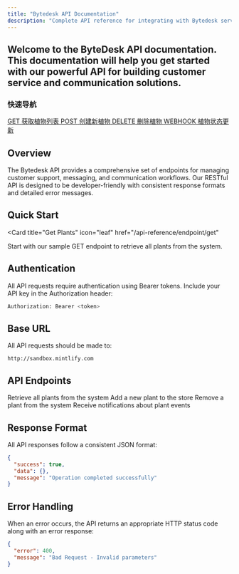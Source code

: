```yaml
---
title: "Bytedesk API Documentation"
description: "Complete API reference for integrating with Bytedesk services"
---
```


## Welcome to the ByteDesk API documentation. This documentation will help you get started with our powerful API for building customer service and communication solutions.

<div style={{ 
  background: '#f8fafc', 
  border: '1px solid #e2e8f0', 
  borderRadius: '8px', 
  padding: '20px', 
  marginBottom: '32px' 
}}>
  <h3 style={{ margin: '0 0 16px 0', color: '#374151', fontSize: '16px' }}>快速导航</h3>
  <div style={{ display: 'grid', gridTemplateColumns: 'repeat(auto-fit, minmax(200px, 1fr))', gap: '12px' }}>
    <a href="/api-reference/endpoint/get" style={{ 
      display: 'flex', 
      alignItems: 'center', 
      gap: '8px', 
      padding: '8px 12px', 
      background: 'white', 
      border: '1px solid #e2e8f0', 
      borderRadius: '6px', 
      textDecoration: 'none', 
      color: '#374151',
      transition: 'all 0.2s'
    }}>
      <Badge variant="success">GET</Badge>
      <span>获取植物列表</span>
    </a>
    <a href="/api-reference/endpoint/create" style={{ 
      display: 'flex', 
      alignItems: 'center', 
      gap: '8px', 
      padding: '8px 12px', 
      background: 'white', 
      border: '1px solid #e2e8f0', 
      borderRadius: '6px', 
      textDecoration: 'none', 
      color: '#374151',
      transition: 'all 0.2s'
    }}>
      <Badge variant="warning">POST</Badge>
      <span>创建新植物</span>
    </a>
    <a href="/api-reference/endpoint/delete" style={{ 
      display: 'flex', 
      alignItems: 'center', 
      gap: '8px', 
      padding: '8px 12px', 
      background: 'white', 
      border: '1px solid #e2e8f0', 
      borderRadius: '6px', 
      textDecoration: 'none', 
      color: '#374151',
      transition: 'all 0.2s'
    }}>
      <Badge variant="danger">DELETE</Badge>
      <span>删除植物</span>
    </a>
    <a href="/api-reference/endpoint/webhook" style={{ 
      display: 'flex', 
      alignItems: 'center', 
      gap: '8px', 
      padding: '8px 12px', 
      background: 'white', 
      border: '1px solid #e2e8f0', 
      borderRadius: '6px', 
      textDecoration: 'none', 
      color: '#374151',
      transition: 'all 0.2s'
    }}>
      <Badge variant="secondary">WEBHOOK</Badge>
      <span>植物状态更新</span>
    </a>
  </div>
</div>

## Overview

The Bytedesk API provides a comprehensive set of endpoints for managing customer support, messaging, and communication workflows. Our RESTful API is designed to be developer-friendly with consistent response formats and detailed error messages.

## Quick Start

<Card
  title="Get Plants"
  icon="leaf"
  href="/api-reference/endpoint/get"
>
  Start with our sample GET endpoint to retrieve all plants from the system.
</Card>

## Authentication

All API requests require authentication using Bearer tokens. Include your API key in the Authorization header:

```bash
Authorization: Bearer <token>
```

## Base URL

All API requests should be made to:

```
http://sandbox.mintlify.com
```

## API Endpoints

<CardGroup cols={2}>
  <Card
    title="Get Plants"
    icon="leaf"
    href="/api-reference/endpoint/get"
  >
    Retrieve all plants from the system
  </Card>
  <Card
    title="Create Plant"
    icon="plus"
    href="/api-reference/endpoint/create"
  >
    Add a new plant to the store
  </Card>
  <Card
    title="Delete Plant"
    icon="trash"
    href="/api-reference/endpoint/delete"
  >
    Remove a plant from the system
  </Card>
  <Card
    title="Plant Webhook"
    icon="webhook"
    href="/api-reference/endpoint/webhook"
  >
    Receive notifications about plant events
  </Card>
</CardGroup>

## Response Format

All API responses follow a consistent JSON format:

```json
{
  "success": true,
  "data": {},
  "message": "Operation completed successfully"
}
```

## Error Handling

When an error occurs, the API returns an appropriate HTTP status code along with an error response:

```json
{
  "error": 400,
  "message": "Bad Request - Invalid parameters"
}
```
